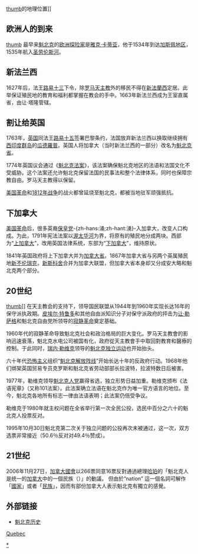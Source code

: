 [[文件:Québec,_Canada.svg|thumb]]的地理位置]]
<!--==法国殖民前时期==-->
==欧洲人的到来==
[[文件:Jacques_Cartier_1851-1852.png|thumb]]
最早来[[魁北克|魁北克]]的[[欧洲|欧洲]][[探险家|探险家]]是[[雅克·卡蒂亚|雅克·卡蒂亚]]，他于1534年到达[[加斯佩半岛|加斯佩地区]]，1535年航入[[圣劳伦斯河|圣劳伦斯河]]。

==新法兰西==
1627年后，法王[[路易十三|路易十三]]下令，除[[罗马天主教|罗马天主教]]外的移民不得在[[新法蘭西|新法蘭西]]定居。此举保证殖民地的教育和福利都掌握在教会的手中。1663年新法兰西成为王室直属省，由让·塔隆管辖。

==割让给英国==
1763年，[[英国|英国]]同法王[[路易十五|路易十五]]签署巴黎条约，法国放弃新法兰西以换取继续拥有[[西印度群岛|西印度群岛]]的[[瓜德羅普|瓜德羅普]]。英国人将加拿大（当时新法兰西的一部分）改名为[[魁北克省|魁北克省]]。

1774年英国议会通过《[[魁北克法案|魁北克法案]]》，该法案确保魁北克地区的法语和法国文化不受威胁。这个法案还允许魁北克保留法国的民事法和整个法律体系，同时也保障宗教自由。罗马天主教得以保留。

[[美国革命|美国革命]]和[[1812年战争|1812年战争]]的战火都曾延烧至魁北克，都被当地驻军顽强抵抗。

==下加拿大==
[[美国革命|美国革命]]后，很多英裔[[保皇党|保皇党]]-{zh-hans:涌;zh-hant:湧}-入加拿大，改变人口构成。为此，1791年宪法法案以[[渥太华河|渥太华河]]为界，将原有的殖民地分成两块。西部为“[[上加拿大|上加拿大]]”，改用英国法律系统，东部为“[[下加拿大|下加拿大]]”，维持原状。

1841年英国政府将上下加拿大并为[[加拿大省|加拿大省]]。1867年加拿大省与另两个英属殖民地[[新不伦瑞克|新不伦瑞克]]，[[新斯科舍|新斯科舍]]合并为加拿大联盟，但加拿大省本身却又分成安大略和魁北克两个部分。

==20世纪==
[[文件:Quebec_City_03.jpg|thumb]]]]
在天主教会的支持下，{{lang|en|Maurice Duplessis}}领导国民联盟从1944年到1960年实现长达16年的保守派执政期。[[皮埃尔·特鲁多|皮埃尔·特鲁多]]和其他自由派知识分子对保守派政府的抨击为[[让·勒萨格|让·勒萨格]]和魁北克自由党所领导的[[寂静革命|寂静革命]]奠定基础。

1960年代的寂静革命导致魁北克社会和政治格局的巨大变化。罗马天主教會的影响迅速衰落，魁北克水电公司被国有化，政府從天主教會手中取回對教育和醫療的控制。于此同时，[[瑞内·勒维克|瑞内·勒维克]]领导的[[魁北克独立运动|魁北克独立运动]]也开始抬头。

六十年代[[恐怖主义|恐怖主义]]组织“[[魁北克解放阵线|魁北克解放阵线]]”开始长达十年的反政府行动。1968年他们绑架英国贸易专员克罗斯和魁北克省劳动部部长拉波特，拉波特数日后被害。

1977年，勒维克{{lang|fr|René Lévesque}}领导[[魁北克人党|魁北克人党]]赢得省选，独立形势日益加重。勒维克颁布《法语宪章》（又称101法案）。此法案确立法语在魁北克作为唯一官方语言的地位。至今，魁北克各地所有标志一律由法语表明；此法案仍倍受争议。

勒维克于1980年就主权问题在全省举行第一次全民公投，选民中百分之六十的魁北克人投票反对。

1995年10月30日魁北克第二次关于独立问题的公投再次未被通过，这一次，双方选票非常接近（50.6％反对对49.4％赞成）。

==21世纪==
2006年11月27日，[[加拿大國會|加拿大國會]]以266票同意16票反對通過總理[[哈珀|哈珀]]的「魁北克人是统一的[[加拿大|加拿大]]中的一個民族（{{lang|en|Québécois form a nation within a united Canada}}）」的動議。 但由於“nation” 這一個名詞可解作「[[國家|國家]]」或者「[[民族|民族]]」，因而有部份加拿大人表示魁北克有獨立的感覺。

==外部链接==
*[https://web.archive.org/web/20090721175024/http://home.ican.net/~galandor/histoire.htm 魁北克历史]{{fr}}

{{美洲题目|历史}}

[[Category:魁北克省歷史|*]]
[[分类:加拿大历史|Quebec]]